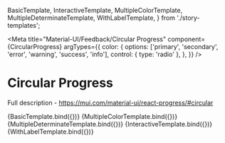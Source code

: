   BasicTemplate,
  InteractiveTemplate,
  MultipleColorTemplate,
  MultipleDeterminateTemplate,
  WithLabelTemplate,
} from './story-templates';

<Meta
  title="Material-UI/Feedback/Circular Progress"
  component={CircularProgress}
  argTypes={{
    color: {
      options: ['primary', 'secondary', 'error', 'warning', 'success', 'info'],
      control: { type: 'radio' },
    },
  }}
/>


# Circular Progress

Full description - https://mui.com/material-ui/react-progress/#circular

<Canvas>
  <Story name="Basic">{BasicTemplate.bind({})}</Story>
  <Story name="Color" args={{ color: 'primary' }}>
    {MultipleColorTemplate.bind({})}
  </Story>
  <Story name="Determinate">{MultipleDeterminateTemplate.bind({})}</Story>
  <Story name="Interactive">{InteractiveTemplate.bind({})}</Story>
  <Story name="With Label">{WithLabelTemplate.bind({})}</Story>
</Canvas>
